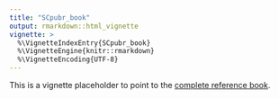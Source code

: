 ```yaml
---
title: "SCpubr_book"
output: rmarkdown::html_vignette
vignette: >
  %\VignetteIndexEntry{SCpubr_book}
  %\VignetteEngine{knitr::rmarkdown}
  %\VignetteEncoding{UTF-8}
---
```

This is a vignette placeholder to point to the [complete reference book](https://enblacar.github.io/SCpubr-book/).
